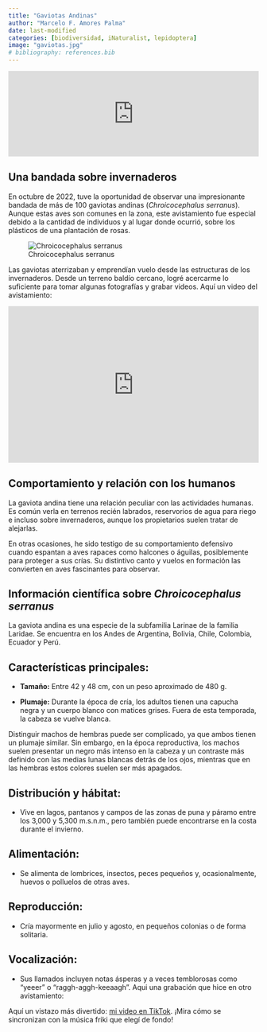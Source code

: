 ```yaml
---
title: "Gaviotas Andinas"
author: "Marcelo F. Amores Palma"
date: last-modified
categories: [biodiversidad, iNaturalist, lepidoptera]
image: "gaviotas.jpg"
# bibliography: references.bib
---
```


<iframe height="172px" width="100%" frameborder="0" src="https://inat-obs-embed.glitch.me/?obs_id=161339772">

</iframe>

## Una bandada sobre invernaderos

En octubre de 2022, tuve la oportunidad de observar una impresionante bandada de más de 100 gaviotas andinas (*Chroicocephalus serranus*). Aunque estas aves son comunes en la zona, este avistamiento fue especial debido a la cantidad de individuos y al lugar donde ocurrió, sobre los plásticos de una plantación de rosas.

![Chroicocephalus serranus](/posts/24.12.13.gaviotas.plantacion/gaviotas.jpg){fig-align="center"}

Las gaviotas aterrizaban y emprendían vuelo desde las estructuras de los invernaderos. Desde un terreno baldío cercano, logré acercarme lo suficiente para tomar algunas fotografías y grabar videos. Aquí un video del avistamiento:

<iframe width="100%" height="315" src="https://www.youtube.com/embed/AvqUnr5XQuM?si=NC2oYz8i4Aro4C7n" title="YouTube video player" frameborder="0" allow="accelerometer; autoplay; clipboard-write; encrypted-media; gyroscope; picture-in-picture; web-share" referrerpolicy="strict-origin-when-cross-origin" allowfullscreen>

</iframe>

## Comportamiento y relación con los humanos

La gaviota andina tiene una relación peculiar con las actividades humanas. Es común verla en terrenos recién labrados, reservorios de agua para riego e incluso sobre invernaderos, aunque los propietarios suelen tratar de alejarlas.

En otras ocasiones, he sido testigo de su comportamiento defensivo cuando espantan a aves rapaces como halcones o águilas, posiblemente para proteger a sus crías. Su distintivo canto y vuelos en formación las convierten en aves fascinantes para observar.

## Información científica sobre *Chroicocephalus serranus*

La gaviota andina es una especie de la subfamilia Larinae de la familia Laridae. Se encuentra en los Andes de Argentina, Bolivia, Chile, Colombia, Ecuador y Perú.

## Características principales:

-   **Tamaño:** Entre 42 y 48 cm, con un peso aproximado de 480 g.

-   **Plumaje:** Durante la época de cría, los adultos tienen una capucha negra y un cuerpo blanco con matices grises. Fuera de esta temporada, la cabeza se vuelve blanca.

Distinguir machos de hembras puede ser complicado, ya que ambos tienen un plumaje similar. Sin embargo, en la época reproductiva, los machos suelen presentar un negro más intenso en la cabeza y un contraste más definido con las medias lunas blancas detrás de los ojos, mientras que en las hembras estos colores suelen ser más apagados.

## Distribución y hábitat:

-   Vive en lagos, pantanos y campos de las zonas de puna y páramo entre los 3,000 y 5,300 m.s.n.m., pero también puede encontrarse en la costa durante el invierno.

## Alimentación:

-   Se alimenta de lombrices, insectos, peces pequeños y, ocasionalmente, huevos o polluelos de otras aves.

## Reproducción:

-   Cría mayormente en julio y agosto, en pequeños colonias o de forma solitaria.

## Vocalización:

-   Sus llamados incluyen notas ásperas y a veces temblorosas como "yeeer" o "raggh-aggh-keeaagh". Aqui una grabación que hice en otro avistamiento:

Aquí un vistazo más divertido: [mi video en TikTok](#). ¡Mira cómo se sincronizan con la música friki que elegí de fondo!

<blockquote class="tiktok-embed" cite="https://www.tiktok.com/@envinatu/video/7447929722912214278" data-video-id="7447929722912214278" style="max-width: 605px;min-width: 325px;">



```{=html}
<script async src="https://www.tiktok.com/embed.js"</script>
```
